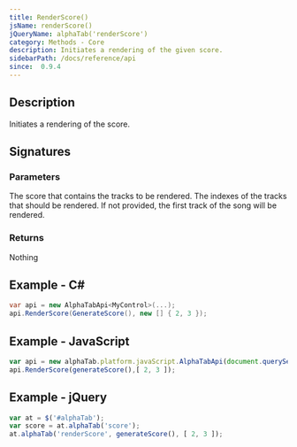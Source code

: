 ```yaml
---
title: RenderScore()
jsName: renderScore()
jQueryName: alphaTab('renderScore')
category: Methods - Core
description: Initiates a rendering of the given score.
sidebarPath: /docs/reference/api
since:  0.9.4
---
```



## Description
Initiates a rendering of the score. 

## Signatures

<TypeTable>
    <TypeRow type="net" name="bool RenderScore(Score score)" />
    <TypeRow type="net" name="bool RenderScore(Score score, int[] tracks)" />
    <TypeRow type="js" name="function renderScore(score)" />
    <TypeRow type="js" name="function renderScore(score, tracks)" />
    <TypeRow type="jquery" name="alphaTab('renderScore', score, tracks)" />
    <TypeRow type="jquery" name="alphaTab('renderScore', tracks)" />
</TypeTable>

### Parameters

<ParameterTable>
    <ParameterRow platform="all" name="score" type="AlphaTab.Model.Score">
        The score that contains the tracks to be rendered.
    </ParameterRow>
    <ParameterRow platform="all" name="tracks" type="AlphaTab.Model.Track[]">
        The indexes of the tracks that should be rendered. If not provided, the first track of the song will be rendered.
    </ParameterRow>
</ParameterTable>

### Returns
Nothing

## Example - C#

```csharp
var api = new AlphaTabApi<MyControl>(...);
api.RenderScore(GenerateScore(), new [] { 2, 3 });
```

## Example - JavaScript

```js
var api = new alphaTab.platform.javaScript.AlphaTabApi(document.querySelector('#alphaTab'));
api.RenderScore(generateScore(),[ 2, 3 ]);
```

## Example - jQuery

```js
var at = $('#alphaTab');
var score = at.alphaTab('score');
at.alphaTab('renderScore', generateScore(), [ 2, 3 ]);
```